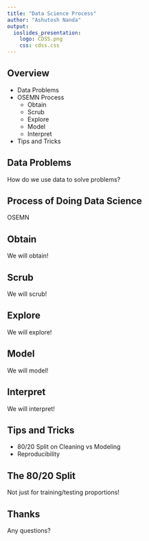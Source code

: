 ```yaml
---
title: "Data Science Process"
author: "Ashutosh Nanda"
output:
  ioslides_presentation:
    logo: CDSS.png
    css: cdss.css
---
```


## Overview

- Data Problems
- OSEMN Process
    +  Obtain
    +  Scrub
    +  Explore
    +  Model
    +  Interpret
- Tips and Tricks

## Data Problems

How do we use data to solve problems?

## Process of Doing Data Science

OSEMN

## Obtain 

We will obtain!

## Scrub 

We will scrub!

## Explore 

We will explore!

## Model 

We will model!

## Interpret

We will interpret!

## Tips and Tricks

- 80/20 Split on Cleaning vs Modeling
- Reproducibility

## The 80/20 Split

Not just for training/testing proportions!

## Thanks

Any questions?